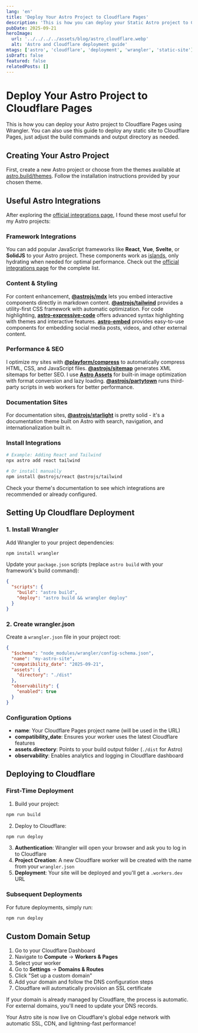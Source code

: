 ```yaml
---
lang: 'en'
title: 'Deploy Your Astro Project to Cloudflare Pages'
description: 'This is how you can deploy your Static Astro project to Cloudflare Pages using Wrangler.'
pubDate: 2025-09-21
heroImage:
  url: '../../../../assets/blog/astro_cloudflare.webp'
  alt: 'Astro and Cloudflare deployment guide'
mtags: ['astro', 'cloudflare', 'deployment', 'wrangler', 'static-site']
isDraft: false
featured: false
relatedPosts: []
---
```



# Deploy Your Astro Project to Cloudflare Pages

This is how you can deploy your Astro project to Cloudflare Pages using Wrangler. You can also use this guide to deploy any static site to Cloudflare Pages, just adjust the build commands and output directory as needed.

## Creating Your Astro Project

First, create a new Astro project or choose from the themes available at [astro.build/themes](https://astro.build/themes/). Follow the installation instructions provided by your chosen theme.

## Useful Astro Integrations

After exploring the [official integrations page](https://astro.build/integrations/), I found these most useful for my Astro projects:

### Framework Integrations
You can add popular JavaScript frameworks like **React**, **Vue**, **Svelte**, or **SolidJS** to your Astro project. These components work as [islands](https://docs.astro.build/en/concepts/islands/), only hydrating when needed for optimal performance. Check out the [official integrations page](https://astro.build/integrations/) for the complete list.

### Content & Styling
For content enhancement, **[@astrojs/mdx](https://docs.astro.build/en/guides/integrations-guide/mdx/)** lets you embed interactive components directly in markdown content. **[@astrojs/tailwind](https://docs.astro.build/en/guides/integrations-guide/tailwind/)** provides a utility-first CSS framework with automatic optimization. For code highlighting, **[astro-expressive-code](https://expressive-code.com/)** offers advanced syntax highlighting with themes and interactive features. **[astro-embed](https://astro-embed.netlify.app/)** provides easy-to-use components for embedding social media posts, videos, and other external content.

### Performance & SEO
I optimize my sites with **[@playform/compress](https://github.com/PlayForm/Compress)** to automatically compress HTML, CSS, and JavaScript files. **[@astrojs/sitemap](https://docs.astro.build/en/guides/integrations-guide/sitemap/)** generates XML sitemaps for better SEO. I use **[Astro Assets](https://docs.astro.build/en/guides/assets/)** for built-in image optimization with format conversion and lazy loading. **[@astrojs/partytown](https://docs.astro.build/en/guides/integrations-guide/partytown/)** runs third-party scripts in web workers for better performance.

### Documentation Sites
For documentation sites, **[@astrojs/starlight](https://starlight.astro.build/)** is pretty solid - it's a documentation theme built on Astro with search, navigation, and internationalization built in.

### Install Integrations
```bash
# Example: Adding React and Tailwind
npx astro add react tailwind

# Or install manually
npm install @astrojs/react @astrojs/tailwind
```

<InfoAlert>
Check your theme's documentation to see which integrations are recommended or already configured.
</InfoAlert>

## Setting Up Cloudflare Deployment

### 1. Install Wrangler

Add Wrangler to your project dependencies:

```bash
npm install wrangler
```

Update your `package.json` scripts (replace `astro build` with your framework's build command):

```json
{
  "scripts": {
    "build": "astro build",
    "deploy": "astro build && wrangler deploy"
  }
}
```

### 2. Create wrangler.json

Create a `wrangler.json` file in your project root:

```json
{
  "$schema": "node_modules/wrangler/config-schema.json",
  "name": "my-astro-site",
  "compatibility_date": "2025-09-21",
  "assets": {
    "directory": "./dist"
  },
  "observability": {
    "enabled": true
  }
}
```

### Configuration Options

- **name**: Your Cloudflare Pages project name (will be used in the URL)
- **compatibility_date**: Ensures your worker uses the latest Cloudflare features
- **assets.directory**: Points to your build output folder (`./dist` for Astro)
- **observability**: Enables analytics and logging in Cloudflare dashboard

## Deploying to Cloudflare

### First-Time Deployment

1. Build your project:
```bash
npm run build
```

2. Deploy to Cloudflare:
```bash
npm run deploy
```

3. **Authentication**: Wrangler will open your browser and ask you to log in to Cloudflare
4. **Project Creation**: A new Cloudflare worker will be created with the name from your `wrangler.json`
5. **Deployment**: Your site will be deployed and you'll get a `.workers.dev` URL

### Subsequent Deployments

For future deployments, simply run:

```bash
npm run deploy
```

## Custom Domain Setup

1. Go to your Cloudflare Dashboard
2. Navigate to **Compute** → **Workers & Pages** 
3. Select your worker
4. Go to **Settings** → **Domains & Routes**
5. Click "Set up a custom domain"
6. Add your domain and follow the DNS configuration steps
7. Cloudflare will automatically provision an SSL certificate

<InfoAlert>
If your domain is already managed by Cloudflare, the process is automatic. For external domains, you'll need to update your DNS records.
</InfoAlert>

Your Astro site is now live on Cloudflare's global edge network with automatic SSL, CDN, and lightning-fast performance!
